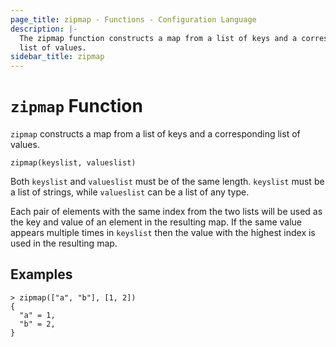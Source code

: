 ```yaml
---
page_title: zipmap - Functions - Configuration Language
description: |-
  The zipmap function constructs a map from a list of keys and a corresponding
  list of values.
sidebar_title: zipmap
---
```


# `zipmap` Function

`zipmap` constructs a map from a list of keys and a corresponding list of
values.

```hcl
zipmap(keyslist, valueslist)
```

Both `keyslist` and `valueslist` must be of the same length. `keyslist` must
be a list of strings, while `valueslist` can be a list of any type.

Each pair of elements with the same index from the two lists will be used
as the key and value of an element in the resulting map. If the same value
appears multiple times in `keyslist` then the value with the highest index
is used in the resulting map.

## Examples

```
> zipmap(["a", "b"], [1, 2])
{
  "a" = 1,
  "b" = 2,
}
```
